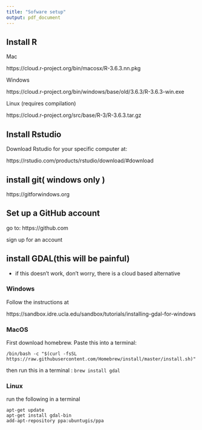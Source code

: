 ```yaml
---
title: "Sofware setup"
output: pdf_document
---
```


## Install R
Mac

https://cloud.r-project.org/bin/macosx/R-3.6.3.nn.pkg

Windows 

https://cloud.r-project.org/bin/windows/base/old/3.6.3/R-3.6.3-win.exe

Linux (requires compilation)

https://cloud.r-project.org/src/base/R-3/R-3.6.3.tar.gz

## Install Rstudio

Download Rstudio for your specific computer at:

https://rstudio.com/products/rstudio/download/#download

## install git( windows only )

https://gitforwindows.org


## Set up a GitHub account 

go to: https://github.com

sign up for an account

## install GDAL(this will be painful)

* if this doesn't work, don't worry, there is a cloud based alternative 

### Windows 

Follow the instructions at 

https://sandbox.idre.ucla.edu/sandbox/tutorials/installing-gdal-for-windows

### MacOS
First download homebrew. Paste this into a terminal: 

```
/bin/bash -c "$(curl -fsSL https://raw.githubusercontent.com/Homebrew/install/master/install.sh)"
```

then run this in a terminal : `brew install gdal`

### Linux
run the following in a terminal 
```
apt-get update
apt-get install gdal-bin
add-apt-repository ppa:ubuntugis/ppa
```


